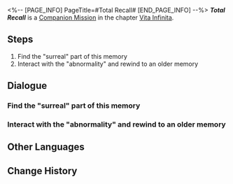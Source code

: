 <%-- [PAGE_INFO]
PageTitle=#Total Recall#
[END_PAGE_INFO] --%>
{{Stub|Dialogue.}}
{{Mission Infobox
|id            = 2020503
|title         = 
|image         = <!--Mission Total Recall.png-->
|type          = Companion
|event_name    = 
|chapter       = Vita Infinita (Companion Mission Chapter)
|requirements  = [[Companion Mission]] ''[[Total Recall]]'' completed
|summary       = <!--official mission summary from Fate's Atlas-->
|characters    = Fu Xuan; March 7th; Memory-Bronya; Memory-Gepard; Memory-Pela; Memory-Sampo; Memory-Seele; Trailblazer
|startLocation = [[The Xianzhou Luofu]] - [[<!--starting area-->]]
|world         = The Xianzhou Luofu
|area          = <!--starting area-->
|prev          = 
|next          = 
|rewards       = Trailblaze EXP*450; Stellar Jade*100; Traveler's Guide*8; Lost Crystal*8; Oath of Steel*6; Credit*90,000
}}
'''''Total Recall''''' is a [[Companion Mission]] in the chapter [[Vita Infinita (Companion Mission Chapter)|Vita Infinita]].

==Steps==
# Find the "surreal" part of this memory
# Interact with the "abnormality" and rewind to an older memory

<!--
==Gameplay Notes==

--><!--
==Trial Character==

-->
==Dialogue==
{{Stub Dialogue}}
===Find the "surreal" part of this memory===
{{Mission Description|type=companion|location=<!--to be added-->|People usually think about blizzards and freezing temperatures when it comes to Belobog, but the most profound memory March 7th have of that place is the impressive lobby of the Goethe Hotel.<br />She claims it is because she became a wanted criminal the day after she checked into the hotel. However... perhaps it is because a bright yet brief campfire is more memorable than even an epic in the dead of winter, no matter how magnificent the journey was.}}
{{Dialogue Start}}
:{{tx}}
{{Dialogue End}}

===Interact with the "abnormality" and rewind to an older memory===
{{Mission Description|type=companion|location=<!--to be added-->|update|March 7th really doesn't think "a monitor from the Herta Space Station" can represent the entire station. She surmises that this item appeared here only because the station is positively covered by monitors of the same model and build... Their overwhelming presence had stamped themselves indelibly into her memory.<br />"But that's not half bad," she thought. "The only other memorable thing I have from there is the Doomsday Beast... Thank goodness it's the monitors that showed up!"}}
{{Dialogue Start}}
:{{tx}}
{{Dialogue End}}

==Other Languages==
{{Other Languages
|en   = Total Recall
|zhs  = 全面回忆
|zht  = 全面回憶
|ja   = 全て追憶
|ko   = 전반적 회상
|es   = Podemos recordarlo por usted
|fr   = Total Recall
|ru   = Вспомнить всё
|th   = หวนย้อนความทรงจำ
|vi   = Hồi Ức Toàn Diện
|de   = Lückenlose Erinnerung
|id   = Mengenang Penuh
|pt   = A Vingadora do Futuro
}}

==Change History==
{{Change History|1.3}}
